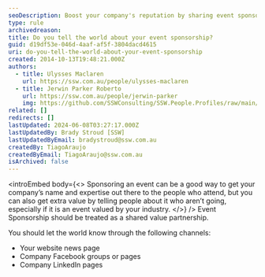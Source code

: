 ```yaml
---
seoDescription: Boost your company's reputation by sharing event sponsorship news on website news pages, Facebook groups/pages, and LinkedIn.
type: rule
archivedreason:
title: Do you tell the world about your event sponsorship?
guid: d19df53e-046d-4aaf-af5f-3804dacd4615
uri: do-you-tell-the-world-about-your-event-sponsorship
created: 2014-10-13T19:48:21.000Z
authors:
  - title: Ulysses Maclaren
    url: https://ssw.com.au/people/ulysses-maclaren
  - title: Jerwin Parker Roberto
    url: https://ssw.com.au/people/jerwin-parker
    img: https://github.com/SSWConsulting/SSW.People.Profiles/raw/main/Jerwin-Parker/Images/Jerwin-Parker-Profile.jpg
related: []
redirects: []
lastUpdated: 2024-06-08T03:27:17.000Z
lastUpdatedBy: Brady Stroud [SSW]
lastUpdatedByEmail: bradystroud@ssw.com.au
createdBy: TiagoAraujo
createdByEmail: TiagoAraujo@ssw.com.au
isArchived: false
---
```


<introEmbed
  body={<>
Sponsoring an event can be a good way to get your company’s name and expertise out there to the people who attend, but you can also get extra value by telling people about it who aren’t going, especially if it is an event valued by your industry.
  </>}
/>
Event Sponsorship should be treated as a shared value partnership.

You should let the world know through the following channels:

- Your website news page
- Company Facebook groups or pages
- Company LinkedIn pages
